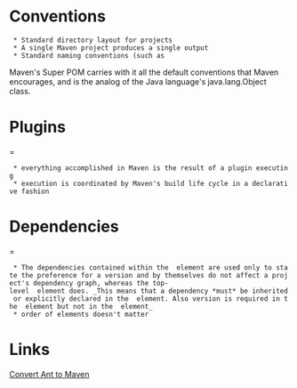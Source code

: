 = Conventions =
  * Standard directory layout for projects
  * A single Maven project produces a single output
  * Standard naming conventions (such as {{{commons-logging-1.2.jar}}}

Maven's Super POM carries with it all the default conventions that Maven encourages, and is the analog of the Java language's java.lang.Object class.

= Plugins ==
  * everything accomplished in Maven is the result of a plugin executing
  * execution is coordinated by Maven's build life cycle in a declarative fashion

= Dependencies ==

  * The dependencies contained within the {{{dependencyManagement}}} element are used only to state the preference for a version and by themselves do not affect a project's dependency graph, whereas the top-level {{{dependencies}}} element does. _This means that a dependency *must* be inherited or explicitly declared in the {{{dependencies}}} element. Also version is required in the {{{dependencyManagement}}} element but not in the {{{dependencies}}} element_
  * order of elements doesn't matter

= Links =

[http://www.sonatype.com/people/2009/04/how-to-convert-from-ant-to-maven-in-5-minutes/ Convert Ant to Maven]